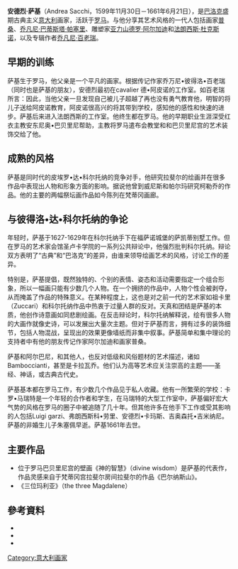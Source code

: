 {{Infobox artist
| bgcolour    = #EEDD82
| name        = Andrea Sacchi
| image       = Maratta Portrait of Sacchi.jpg
| size       = 200px
| caption     = 
| birth_name  = 
| birth_date  = {{birth date|1599|11|30|mf=y}}
| birth_place = [[羅馬|羅馬]]
| death_date  = {{death date and age|1661|6|21|1599|11|30|mf=y}}
| death_place = [[羅馬|羅馬]], [[義大利|義大利]]
| nationality = [[義大利|義大利]]
| field       = [[繪畫|繪畫]]
| movement    = [[巴洛克藝術|巴洛克藝術]]
| works       = 
}}
'''安德烈·萨基'''（Andrea Sacchi，1599年11月30日－1661年6月21日），是[[巴洛克|巴洛克]]盛期古典主义[[意大利|意大利]]画家，活跃于[[罗马|罗马]]。与他分享其艺术风格的一代人包括画家[[普桑|普桑]]、[[乔凡尼·巴蒂斯塔·帕塞里|乔凡尼·巴蒂斯塔·帕塞里]]、雕塑家[[亚力山德罗·阿尔加迪|亚力山德罗·阿尔加迪]]和[[法朗西斯·杜克斯诺|法朗西斯·杜克斯诺]]，以及专辑作者[[乔凡尼·百老瑞|乔凡尼·百老瑞]]。

==早期的训练==
萨基生于罗马，他父亲是一个平凡的画家。根据传记作家乔万尼•彼得洛•百老瑞（同时也是萨基的朋友），安德烈最初在cavalier 德•阿皮诺的工作室。如百老瑞所言：因此，当他父亲一旦发现自己被儿子超越了再也没有勇气教育他，明智的将儿子送给阿皮诺教育，阿皮诺很高兴的将其带到学校，感知他的感性和快速的进步。萨基后来进入法朗西斯的工作室。他终生都在罗马。他的早期职业生涯深受红衣主教安东尼奥•巴贝里尼帮助，主教将罗马遣布会教堂和和巴贝里尼宫的艺术装饰交给了他。

==成熟的风格==
萨基是同时代的皮埃罗•达•科尔托纳的竞争对手，他研究拉斐尔的绘画并在很多作品中表现出人物和形象方面的影响。据说他曾到威尼斯和帕尔玛研究柯勒乔的作品。他的主要的两幅祭坛画作品如今陈列在梵蒂冈画廊。

==与彼得洛•达•科尔托纳的争论==
年轻时，萨基于1627-1629年在科尔托纳手下在福萨诺城堡的萨凯蒂别墅工作。但在罗马的艺术家会馆圣卢卡学院的一系列公共辩论中，他强烈批判科尔托纳。辩论双方表明了“古典”和“巴洛克”的差异，由谁来领导绘画艺术的风格，讨论工作的差异。

特别是，萨基提倡，既然独特的、个别的表情、姿态和活动需要指定一个组合形象，所以一幅画只能有少数几个人物。在一个拥挤的作品中，人物个性会被剥夺，从而掩盖了作品的特殊意义。在某种程度上，这也是对之前一代的艺术家如祖卡里（Zuccari）和科尔托纳作品中热衷于过量人群的反对。天真和团结是萨基的本质，他创作诗意画如同悲剧绘画。在反击辩论时，科尔托纳解释说，绘有很多人物的大画作就像史诗，可以发展出大量次主题。但对于萨基而言，拥有过多的装饰细节，包括人物混战，呈现出的效果更像墙纸而非集中叙事。萨基简单和集中理论的支持者中有他的朋友传记作家阿尔加迪和画家普桑。

萨基和阿尔巴尼，和其他人，也反对低级和风俗题材的艺术描述，诸如Bamboccianti，甚至是卡拉瓦乔。他们认为高等艺术应关注崇高的主题——圣经、神话，或古典古代史。

萨基基本都在罗马工作，有少数几个作品见于私人收藏。他有一所繁荣的学校：卡罗•马瑞特是一个年轻的合作者和学生，在马瑞特的大型工作室中，萨基偏好宏大气势的风格在罗马的圈子中被追随了几十年。但其他许多在他手下工作或受其影响的人包括Luigi garzi、弗朗西斯科•劳里、安德烈•卡玛斯、吉奥森托•吉米纳尼。萨基的非婚生儿子朱塞佩早逝。萨基1661年去世。

==主要作品==
* 位于罗马巴贝里尼宫的壁画《神的智慧》（divine wisdom）是萨基的代表作，作品灵感来自于梵蒂冈宫拉斐尔房间拉斐尔的作品《巴尔纳斯山》。
* 《三位玛利亚》（the three Magdalene）

==參考資料==
*{{cite book | first= Ann|last= Sutherland Harris | year=1977| title= Andrea Sacchi : complete edition of the paintings with a critical catalogue | location= [[Princeton,_NJ|Princeton]] | publisher= Princeton Univ. Press}}
*{{cite book | first= Rudolf|last= Rudolf Wittkower| year=1993| title= Art and Architecture Italy, 1600-1750 | editor= Pelican History of Art| others=1980 | pages=261–266 | publisher= Penguin Books}}
*{{cite book | first= Christophe|last= Marcheteau de Quinçay| year=2007| title= Didon abandonnée de Andrea Sacchi | location= Caen| publisher= Musée des Beaux-Arts de Caen}}


{{Authority control}}
[[Category:意大利画家|Category:意大利画家]]